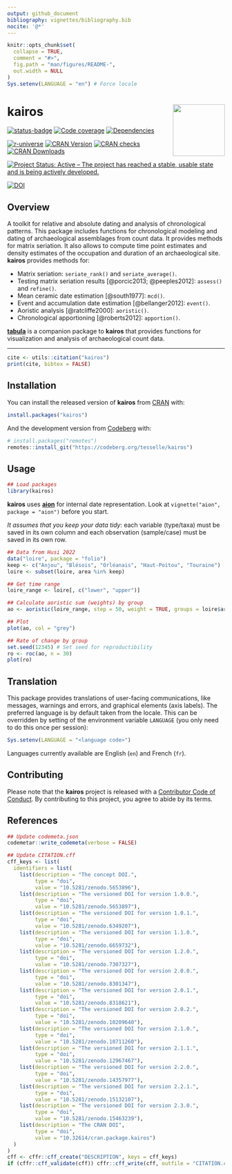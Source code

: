 ```yaml
---
output: github_document
bibliography: vignettes/bibliography.bib
nocite: '@*'
---
```


<!-- README.md is generated from README.Rmd. Please edit that file -->

```r
knitr::opts_chunk$set(
  collapse = TRUE,
  comment = "#>",
  fig.path = "man/figures/README-",
  out.width = NULL
)
Sys.setenv(LANGUAGE = "en") # Force locale
```

# kairos <img width=120px src="man/figures/logo.png" align="right" />

<!-- badges: start -->
[![status-badge](https://ci.codeberg.org/api/badges/14692/status.svg)](https://ci.codeberg.org/repos/14692){.pkgdown-devel}
[![Code coverage](https://packages.tesselle.org/kairos/coverage/badge.svg)](https://packages.tesselle.org/kairos/coverage/){.pkgdown-devel}
[![Dependencies](https://tinyverse.netlify.app/badge/kairos)](https://cran.r-project.org/package=kairos){.pkgdown-devel}

[![r-universe](https://tesselle.r-universe.dev/badges/kairos)](https://tesselle.r-universe.dev/kairos){.pkgdown-devel}
[![CRAN Version](https://www.r-pkg.org/badges/version/kairos)](https://cran.r-project.org/package=kairos){.pkgdown-release}
[![CRAN checks](https://badges.cranchecks.info/worst/kairos.svg)](https://cran.r-project.org/web/checks/check_results_kairos.html){.pkgdown-release}
[![CRAN Downloads](https://cranlogs.r-pkg.org/badges/kairos)](https://cran.r-project.org/package=kairos){.pkgdown-release}

[![Project Status: Active – The project has reached a stable, usable state and is being actively developed.](https://www.repostatus.org/badges/latest/active.svg)](https://www.repostatus.org/#active)

[![DOI](https://zenodo.org/badge/DOI/10.5281/zenodo.5653896.svg)](https://doi.org/10.5281/zenodo.5653896)
<!-- badges: end -->

## Overview

A toolkit for relative and absolute dating and analysis of chronological patterns. This package includes functions for chronological modeling and dating of archaeological assemblages from count data. It provides methods for matrix seriation. It also allows to compute time point estimates and density estimates of the occupation and duration of an archaeological site. **kairos** provides methods for:

* Matrix seriation: `seriate_rank()` and `seriate_average()`.
* Testing matrix seriation results [@porcic2013; @peeples2012]: `assess()` and `refine()`.
* Mean ceramic date estimation [@south1977]: `mcd()`.
* Event and accumulation date estimation [@bellanger2012]: `event()`.
* Aoristic analysis [@ratcliffe2000]: `aoristic()`.
* Chronological apportioning [@roberts2012]: `apportion()`.

[**tabula**](https://packages.tesselle.org/tabula/) is a companion package to **kairos** that provides functions for visualization and analysis of archaeological count data.

---

```r
cite <- utils::citation("kairos")
print(cite, bibtex = FALSE)
```

## Installation

You can install the released version of **kairos** from [CRAN](https://CRAN.R-project.org) with:

```r
install.packages("kairos")
```

And the development version from [Codeberg](https://codeberg.org/) with:

```r
# install.packages("remotes")
remotes::install_git("https://codeberg.org/tesselle/kairos")
```

## Usage

```r
## Load packages
library(kairos)
```

**kairos** uses [**aion**](https://packages.tesselle.org/aion/) for internal date representation. Look at `vignette("aion", package = "aion")` before you start.

*It assumes that you keep your data tidy*: each variable (type/taxa) must be saved in its own column and each observation (sample/case) must be saved in its own row.

```r
## Data from Husi 2022
data("loire", package = "folio")
keep <- c("Anjou", "Blésois", "Orléanais", "Haut-Poitou", "Touraine")
loire <- subset(loire, area %in% keep)

## Get time range
loire_range <- loire[, c("lower", "upper")]

## Calculate aoristic sum (weights) by group
ao <- aoristic(loire_range, step = 50, weight = TRUE, groups = loire$area)

## Plot
plot(ao, col = "grey")

## Rate of change by group
set.seed(12345) # Set seed for reproductibility
ro <- roc(ao, n = 30)
plot(ro)
```

## Translation

This package provides translations of user-facing communications, like messages, warnings and errors, and graphical elements (axis labels). The preferred language is by default taken from the locale. This can be overridden by setting of the environment variable `LANGUAGE` (you only need to do this once per session):

``` r
Sys.setenv(LANGUAGE = "<language code>")
```

Languages currently available are English (`en`) and French (`fr`).

## Contributing

Please note that the **kairos** project is released with a [Contributor Code of Conduct](https://www.tesselle.org/conduct.html). By contributing to this project, you agree to abide by its terms.

## References

```r
## Update codemeta.json
codemetar::write_codemeta(verbose = FALSE)

## Update CITATION.cff
cff_keys <- list(
  identifiers = list(
    list(description = "The concept DOI.",
         type = "doi",
         value = "10.5281/zenodo.5653896"),
    list(description = "The versioned DOI for version 1.0.0.",
         type = "doi",
         value = "10.5281/zenodo.5653897"),
    list(description = "The versioned DOI for version 1.0.1.",
         type = "doi",
         value = "10.5281/zenodo.6349207"),
    list(description = "The versioned DOI for version 1.1.0.",
         type = "doi",
         value = "10.5281/zenodo.6659732"),
    list(description = "The versioned DOI for version 1.2.0.",
         type = "doi",
         value = "10.5281/zenodo.7307327"),
    list(description = "The versioned DOI for version 2.0.0.",
         type = "doi",
         value = "10.5281/zenodo.8301347"),
    list(description = "The versioned DOI for version 2.0.1.",
         type = "doi",
         value = "10.5281/zenodo.8318621"),
    list(description = "The versioned DOI for version 2.0.2.",
         type = "doi",
         value = "10.5281/zenodo.10209640"),
    list(description = "The versioned DOI for version 2.1.0.",
         type = "doi",
         value = "10.5281/zenodo.10711260"),
    list(description = "The versioned DOI for version 2.1.1.",
         type = "doi",
         value = "10.5281/zenodo.12967467"),
    list(description = "The versioned DOI for version 2.2.0.",
         type = "doi",
         value = "10.5281/zenodo.14357977"),
    list(description = "The versioned DOI for version 2.2.1.",
         type = "doi",
         value = "10.5281/zenodo.15132107"),
    list(description = "The versioned DOI for version 2.3.0.",
         type = "doi",
         value = "10.5281/zenodo.15463239"),
    list(description = "The CRAN DOI",
         type = "doi",
         value = "10.32614/cran.package.kairos")
  )
)
cff <- cffr::cff_create("DESCRIPTION", keys = cff_keys)
if (cffr::cff_validate(cff)) cffr::cff_write(cff, outfile = "CITATION.cff")
```
